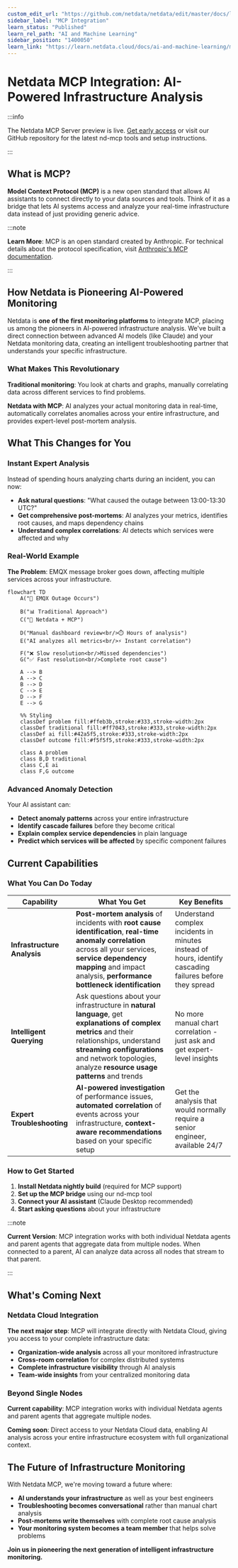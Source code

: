 ```yaml
---
custom_edit_url: "https://github.com/netdata/netdata/edit/master/docs/learn/mcp.md"
sidebar_label: "MCP Integration"
learn_status: "Published"
learn_rel_path: "AI and Machine Learning"
sidebar_position: "1400050"
learn_link: "https://learn.netdata.cloud/docs/ai-and-machine-learning/mcp-integration"
---
```


# Netdata MCP Integration: AI-Powered Infrastructure Analysis

:::info

The Netdata MCP Server preview is live. [Get early access](https://b6yi53u6qjm.typeform.com/to/DQi5ibhE?typeform-source=www.netdata.cloud) or visit our GitHub repository for the latest nd-mcp tools and setup instructions.

:::

## What is MCP?

**Model Context Protocol (MCP)** is a new open standard that allows AI assistants to connect directly to your data sources and tools. Think of it as a bridge that lets AI systems access and analyze your real-time infrastructure data instead of just providing generic advice.

:::note

**Learn More**: MCP is an open standard created by Anthropic. For technical details about the protocol specification, visit [Anthropic's MCP documentation](https://modelcontextprotocol.io/).

:::

## How Netdata is Pioneering AI-Powered Monitoring

Netdata is **one of the first monitoring platforms** to integrate MCP, placing us among the pioneers in AI-powered infrastructure analysis. We've built a direct connection between advanced AI models (like Claude) and your Netdata monitoring data, creating an intelligent troubleshooting partner that understands your specific infrastructure.

### What Makes This Revolutionary

**Traditional monitoring**: You look at charts and graphs, manually correlating data across different services to find problems.

**Netdata with MCP**: AI analyzes your actual monitoring data in real-time, automatically correlates anomalies across your entire infrastructure, and provides expert-level post-mortem analysis.

## What This Changes for You

### Instant Expert Analysis

Instead of spending hours analyzing charts during an incident, you can now:

- **Ask natural questions**: "What caused the outage between 13:00-13:30 UTC?"
- **Get comprehensive post-mortems**: AI analyzes your metrics, identifies root causes, and maps dependency chains
- **Understand complex correlations**: AI detects which services were affected and why

### Real-World Example

**The Problem**: EMQX message broker goes down, affecting multiple services across your infrastructure.

```mermaid
flowchart TD
    A("🚨 EMQX Outage Occurs")
    
    B("📊 Traditional Approach")
    C("🤖 Netdata + MCP")
    
    D("Manual dashboard review<br/>⏱️ Hours of analysis")
    E("AI analyzes all metrics<br/>⚡ Instant correlation")
    
    F("❌ Slow resolution<br/>Missed dependencies")
    G("✅ Fast resolution<br/>Complete root cause")
    
    A --> B
    A --> C
    B --> D
    C --> E
    D --> F
    E --> G
    
    %% Styling
    classDef problem fill:#ffeb3b,stroke:#333,stroke-width:2px
    classDef traditional fill:#ff7043,stroke:#333,stroke-width:2px
    classDef ai fill:#42a5f5,stroke:#333,stroke-width:2px
    classDef outcome fill:#f5f5f5,stroke:#333,stroke-width:2px
    
    class A problem
    class B,D traditional
    class C,E ai
    class F,G outcome
```

### Advanced Anomaly Detection

Your AI assistant can:

- **Detect anomaly patterns** across your entire infrastructure
- **Identify cascade failures** before they become critical
- **Explain complex service dependencies** in plain language
- **Predict which services will be affected** by specific component failures

## Current Capabilities

### What You Can Do Today

| Capability                  | What You Get                                                                                                                                                                                                                                     | Key Benefits                                                                                             |
|-----------------------------|--------------------------------------------------------------------------------------------------------------------------------------------------------------------------------------------------------------------------------------------------|----------------------------------------------------------------------------------------------------------|
| **Infrastructure Analysis** | **Post-mortem analysis** of incidents with **root cause identification**, **real-time anomaly correlation** across all your services, **service dependency mapping** and impact analysis, **performance bottleneck identification**              | Understand complex incidents in minutes instead of hours, identify cascading failures before they spread |
| **Intelligent Querying**    | Ask questions about your infrastructure in **natural language**, get **explanations of complex metrics** and their relationships, understand **streaming configurations** and network topologies, analyze **resource usage patterns** and trends | No more manual chart correlation - just ask and get expert-level insights                                |
| **Expert Troubleshooting**  | **AI-powered investigation** of performance issues, **automated correlation** of events across your infrastructure, **context-aware recommendations** based on your specific setup                                                               | Get the analysis that would normally require a senior engineer, available 24/7                           |

### How to Get Started

1. **Install Netdata nightly build** (required for MCP support)
2. **Set up the MCP bridge** using our nd-mcp tool
3. **Connect your AI assistant** (Claude Desktop recommended)
4. **Start asking questions** about your infrastructure

:::note

**Current Version**: MCP integration works with both individual Netdata agents and parent agents that aggregate data from multiple nodes. When connected to a parent, AI can analyze data across all nodes that stream to that parent.

:::

## What's Coming Next

### Netdata Cloud Integration

**The next major step**: MCP will integrate directly with Netdata Cloud, giving you access to your complete infrastructure data:

- **Organization-wide analysis** across all your monitored infrastructure
- **Cross-room correlation** for complex distributed systems
- **Complete infrastructure visibility** through AI analysis
- **Team-wide insights** from your centralized monitoring data

### Beyond Single Nodes

**Current capability**: MCP integration works with individual Netdata agents and parent agents that aggregate multiple nodes.

**Coming soon**: Direct access to your Netdata Cloud data, enabling AI analysis across your entire infrastructure ecosystem with full organizational context.

## The Future of Infrastructure Monitoring

With Netdata MCP, we're moving toward a future where:

- **AI understands your infrastructure** as well as your best engineers
- **Troubleshooting becomes conversational** rather than manual chart analysis
- **Post-mortems write themselves** with complete root cause analysis
- **Your monitoring system becomes a team member** that helps solve problems

**Join us in pioneering the next generation of intelligent infrastructure monitoring.**
